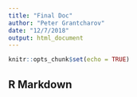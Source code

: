 ```yaml
---
title: "Final Doc"
author: "Peter Grantcharov"
date: "12/7/2018"
output: html_document
---
```


```r
knitr::opts_chunk$set(echo = TRUE)
```

## R Markdown

